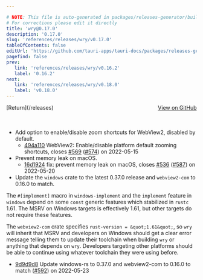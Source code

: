 ```yaml
---

# NOTE: This file is auto-generated in packages/releases-generator/build.ts
# For corrections please edit it directly
title: 'wry@0.17.0'
description: '0.17.0'
slug: 'references/releases/wry/v0.17.0'
tableOfContents: false
editUrl: 'https://github.com/tauri-apps/tauri-docs/packages/releases-generator/build.ts'
pagefind: false
prev:
   link: 'references/releases/wry/v0.16.2'
   label: '0.16.2'
next:
   link: 'references/releases/wry/v0.18.0'
   label: 'v0.18.0'
---
```


			

<ReleaseSidebar slug="references/releases/wry"  packageName="wry" />

<div style="margin-bottom:3rem; display: flex; justify-content: space-between; align-items: center"><span>[Return](/releases)</span><span><a href="https://github.com/tauri-apps/wry/releases/tag/wry-v0.17.0">View on GitHub</a></span></div>

- Add option to enable/disable zoom shortcuts for WebView2, disabled by default.
  - [494a110](https://github.com/tauri-apps/wry/commit/494a11057f9ddd2bf4bcecdc96b43ed95c5bd08e) WebView2: Enable/disable platform default zooming shortcuts, closes [#569](https://github.com/tauri-apps/wry/pull/569) ([#574](https://github.com/tauri-apps/wry/pull/574)) on 2022-05-15
- Prevent memory leak on macOS.
  - [16d1924](https://github.com/tauri-apps/wry/commit/16d192450ed639f94cf8b7137fa5fea1a319f8b5) fix: prevent memory leak on macOS, closes [#536](https://github.com/tauri-apps/wry/pull/536) ([#587](https://github.com/tauri-apps/wry/pull/587)) on 2022-05-20
- Update the `windows` crate to the latest 0.37.0 release and `webview2-com` to 0.16.0 to match.

The `#[implement]` macro in `windows-implement` and the `implement` feature in `windows` depend on some `const` generic features which stabilized in `rustc` 1.61. The MSRV on Windows targets is effectively 1.61, but other targets do not require these features.

The `webview2-com` crate specifies `rust-version = &quot;1.61&quot;`, so `wry` will inherit that MSRV and developers on Windows should get a clear error message telling them to update their toolchain when building `wry` or anything that depends on `wry`. Developers targeting other platforms should be able to continue using whatever toolchain they were using before.

- [9d9d9d8](https://github.com/tauri-apps/wry/commit/9d9d9d8f3d37a283bbb707d39c3aac090325a63e) Update windows-rs to 0.37.0 and webview2-com to 0.16.0 to match ([#592](https://github.com/tauri-apps/wry/pull/592)) on 2022-05-23

